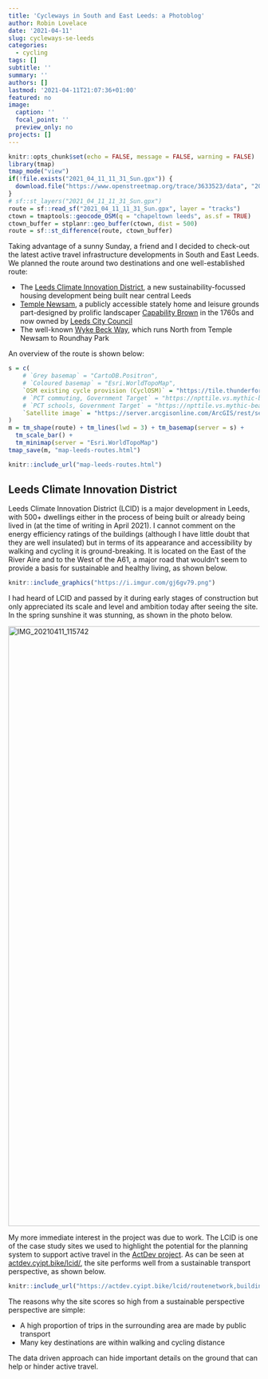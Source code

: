 ```yaml
---
title: 'Cycleways in South and East Leeds: a Photoblog'
author: Robin Lovelace
date: '2021-04-11'
slug: cycleways-se-leeds
categories:
  - cycling
tags: []
subtitle: ''
summary: ''
authors: []
lastmod: '2021-04-11T21:07:36+01:00'
featured: no
image:
  caption: ''
  focal_point: ''
  preview_only: no
projects: []
---
```


```r
knitr::opts_chunk$set(echo = FALSE, message = FALSE, warning = FALSE)
library(tmap)
tmap_mode("view")
if(!file.exists("2021_04_11_11_31_Sun.gpx")) {
  download.file("https://www.openstreetmap.org/trace/3633523/data", "2021_04_11_11_31_Sun.gpx")
}
# sf::st_layers("2021_04_11_11_31_Sun.gpx")
route = sf::read_sf("2021_04_11_11_31_Sun.gpx", layer = "tracks")
ctown = tmaptools::geocode_OSM(q = "chapeltown leeds", as.sf = TRUE)
ctown_buffer = stplanr::geo_buffer(ctown, dist = 500)
route = sf::st_difference(route, ctown_buffer)
```


Taking advantage of a sunny Sunday, a friend and I decided to check-out the latest active travel infrastructure developments in South and East Leeds.
We planned the route around two destinations and one well-established route: 

- The [Leeds Climate Innovation District](https://citu.co.uk/citu-places), a new sustainability-focussed housing development being built near central Leeds
- [Temple Newsam](https://en.wikipedia.org/wiki/Temple_Newsam), a publicly accessible stately home and leisure grounds part-designed by prolific landscaper [Capability Brown](https://en.wikipedia.org/wiki/Capability_Brown) in the 1760s and now owned by [Leeds City Council](https://www.leeds.gov.uk/)
- The well-known [Wyke Beck Way](https://www.leeds.gov.uk/docs/Wyke%20Beck%20Way%20Cycle%20Route.pdf), which runs North from Temple Newsam to Roundhay Park

An overview of the route is shown below:

```r
s = c(
    # `Grey basemap` = "CartoDB.Positron",
    # `Coloured basemap` = "Esri.WorldTopoMap",
    `OSM existing cycle provision (CyclOSM)` = "https://tile.thunderforest.com/cycle/{z}/{x}/{y}.png?apikey=feae177da543411c9efa64160305212d",
    # `PCT commuting, Government Target` = "https://npttile.vs.mythic-beasts.com/commute/v2/govtarget/{z}/{x}/{y}.png",
    # `PCT schools, Government Target` = "https://npttile.vs.mythic-beasts.com/school/v2/govtarget/{z}/{x}/{y}.png",
    `Satellite image` = "https://server.arcgisonline.com/ArcGIS/rest/services/World_Imagery/MapServer/tile/{z}/{y}/{x}'"
)
m = tm_shape(route) + tm_lines(lwd = 3) + tm_basemap(server = s) +
  tm_scale_bar() +
  tm_minimap(server = "Esri.WorldTopoMap")
tmap_save(m, "map-leeds-routes.html")
```

```r
knitr::include_url("map-leeds-routes.html")
```


## Leeds Climate Innovation District

Leeds Climate Innovation District (LCID) is a major development in Leeds, with 500+ dwellings either in the process of being built or already being lived in (at the time of writing in April 2021).
I cannot comment on the energy efficiency ratings of the buildings (although I have little doubt that they are well insulated) but in terms of its appearance and accessibility by walking and cycling it is ground-breaking.
It is located on the East of the River Aire and to the West of the A61, a major road that wouldn't seem to provide a basis for sustainable and healthy living, as shown below.

```r
knitr::include_graphics("https://i.imgur.com/gj6gv79.png")
```


I had heard of LCID and passed by it during early stages of construction but only appreciated its scale and level and ambition today after seeing the site.
In the spring sunshine it was stunning, as shown in the photo below.

<a data-flickr-embed="true" href="https://www.flickr.com/photos/97888609@N02/51109825653/in/photostream/" title="IMG_20210411_115742"><img src="https://live.staticflickr.com/65535/51109825653_2c6c205f2a_h.jpg" width="1600" height="1200" alt="IMG_20210411_115742"></a><script async src="//embedr.flickr.com/assets/client-code.js" charset="utf-8"></script>

My more immediate interest in the project was due to work.
The LCID is one of the case study sites we used to highlight the potential for the planning system to support active travel in the [ActDev project](https://actdev.cyipt.bike/).
As can be seen at [actdev.cyipt.bike/lcid/](https://actdev.cyipt.bike/lcid/routenetwork,buildings/#12/53.78895/-1.52639), the site performs well from a sustainable transport perspective, as shown below.

```r
knitr::include_url("https://actdev.cyipt.bike/lcid/routenetwork,buildings/#12/53.78895/-1.52639")
```

The reasons why the site scores so high from a sustainable perspective perspective are simple:

- A high proportion of trips in the surrounding area are made by public transport
- Many key destinations are within walking and cycling distance

The data driven approach can hide important details on the ground that can help or hinder active travel.
